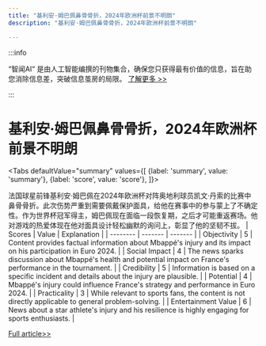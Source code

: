 ```yaml
---
title: "基利安·姆巴佩鼻骨骨折，2024年欧洲杯前景不明朗"
description: "基利安·姆巴佩鼻骨骨折，2024年欧洲杯前景不明朗"

---
```



:::info

“智闻AI“ 是由人工智能编撰的刊物集合，确保您只获得最有价值的信息，旨在助您消除信息差，突破信息茧房的局限。  [了解更多 >>](/)

:::

# 基利安·姆巴佩鼻骨骨折，2024年欧洲杯前景不明朗


<Tabs
	defaultValue="summary"
	values={[
	{label: 'summary', value: 'summary'},
	{label: 'score', value: 'score'},
]}>
<TabItem value="summary">


法国球星前锋基利安·姆巴佩在2024年欧洲杯对阵奥地利球员凯文·丹索的比赛中鼻骨骨折。此次伤势严重到需要佩戴保护面具，给他在赛事中的参与蒙上了不确定性。作为世界杯冠军得主，姆巴佩现在面临一段恢复期，之后才可能重返赛场。他对游戏的热爱体现在他对面具设计轻松幽默的询问上，彰显了他的坚韧不拔。
</TabItem>
<TabItem value="score">
	| Scores     | Value   | Explanation |
	| -------- | ------- | ------- |
	| Objectivity  | 5    | Content provides factual information about Mbappé's injury and its impact on his participation in Euro 2024.    |
	| Social Impact | 4     | The news sparks discussion about Mbappé's health and potential impact on France's performance in the tournament.    |
	| Credibility    | 5    | Information is based on a specific incident and details about the injury are plausible.    |
	| Potential    | 4    | Mbappé's injury could influence France's strategy and performance in Euro 2024.    |
	| Practicality    | 3    | While relevant to sports fans, the content is not directly applicable to general problem-solving.    |
	| Entertainment Value    | 6    | News about a star athlete's injury and his resilience is highly engaging for sports enthusiasts.    |
</TabItem>
</Tabs>

[Full article>>](https://apnews.com/article/kylian-mbappe-injury-nose-mask-5cb9b9377175122ea44db5a1e8ff4245)
